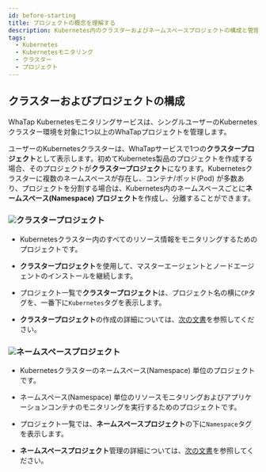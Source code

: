 ```yaml
---
id: before-starting
title: プロジェクトの概念を理解する
description: Kubernetes内のクラスターおよびネームスペースプロジェクトの構成と管理について説明します。
tags:
  - Kubernetes
  - Kubernetesモニタリング
  - クラスター
  - プロジェクト
---
```


## クラスターおよびプロジェクトの構成

WhaTap Kubernetesモニタリングサービスは、シングルユーザーのKubernetesクラスター環境を対象に1つ以上のWhaTapプロジェクトを管理します。

ユーザーのKubernetesクラスターは、WhaTapサービスで1つの**クラスタープロジェクト**として表示します。初めてKubernetes製品のプロジェクトを作成する場合、そのプロジェクトが**クラスタープロジェクト**になります。Kubernetesクラスターに複数のネームスペースが存在し、コンテナ/ポッド(Pod) が多数あり、プロジェクトを分割する場合は、Kubernetes内のネームスペースごとに**ネームスペース(Namespace) プロジェクト**を作成し、分離することができます。

<ImgLang img='k8s-kuber-namespace.png' desc='Kubernetes プロジェクト' />

### ![](/img/number-01.png)クラスタープロジェクト

-   Kubernetesクラスター内のすべてのリソース情報をモニタリングするためのプロジェクトです。

-   **クラスタープロジェクト**を使用して、マスターエージェントとノードエージェントのインストールを継続します。

-   プロジェクト一覧で**クラスタープロジェクト**は、プロジェクト名の横に`CP`タグを、一番下に`Kubernetes`タグを表示します。

-   **クラスタープロジェクト**の作成の詳細については、[次の文書](install#create-project)を参照してください。

### ![](/img/number-02.png)ネームスペースプロジェクト

-   Kubernetesクラスターのネームスペース(Namespace) 単位のプロジェクトです。

-   ネームスペース(Namespace) 単位のリソースモニタリングおよびアプリケーションコンテナのモニタリングを実行するためのプロジェクトです。

-   プロジェクト一覧では、**ネームスペースプロジェクト**の下に`Namespace`タグを表示します。

-   **ネームスペースプロジェクト**管理の詳細については、[次の文書](namespace)を参照してください。
